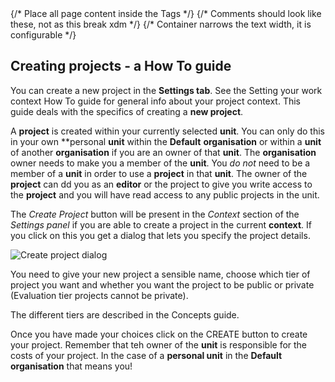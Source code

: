 



<Head>
  <title>Creating projects - a How To guide</title>
</Head>

<Layout>
{/* Place all page content inside the <Layout /> Tags */}
{/* Comments should look like these, not <!-- --> as this break xdm */}
{/* Container narrows the text width, it is configurable */}
<Container>

<DocsNav />

## Creating projects - a How To guide

You can create a new project in the **Settings tab**. See the
<InternalLink href="context">Setting your work context How To guide</InternalLink> for general info about your project context.
This guide deals with the specifics of creating a **new project**.

A **project** is created within your currently selected **unit**. You can only do this in your own **personal **unit**
within the **Default** **organisation** or within a **unit** of another **organisation** if you are an owner of that
**unit**. The **organisation** owner needs to make you a member of the **unit**. You *do not* need to be a member of
a **unit** in order to use a **project** in that **unit**. The owner of the **project** can dd you as an **editor**
or the project to give you write access to the **project** and you will have read access to any public projects in the
unit.

The *Create Project* button will be present in the *Context* section of the *Settings panel* if you are able to create a
project in the current **context**. If you click on this you get a dialog that lets you specify the project details.

<Image src={create} alt="Create project dialog" />

You need to give your new project a sensible name, choose which tier of project you want and whether you want the project
to be public or private (Evaluation tier projects cannot be private).

The different tiers are described in the <InternalLink href="../concepts">Concepts guide</InternalLink>.

Once you have made your choices click on the CREATE button to create your project.
Remember that teh owner of the **unit** is responsible for the costs of your project. In the case of a **personal unit**
in the **Default organisation** that means you!






</Container>
</Layout>
